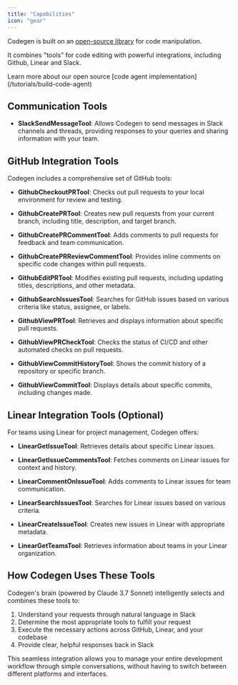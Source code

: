 ```yaml
---
title: "Capabilities"
icon: "gear"
---
```


Codegen is built on an [open-source library](/introduction/overview) for code manipulation.

It combines "tools" for code editing with powerful integrations, including Github, Linear and Slack.

<Tip>
  Learn more about our open source [code agent implementation](/tutorials/build-code-agent)
</Tip>

## Communication Tools

- **SlackSendMessageTool**: Allows Codegen to send messages in Slack channels and threads, providing responses to your queries and sharing information with your team.

## GitHub Integration Tools

Codegen includes a comprehensive set of GitHub tools:

- **GithubCheckoutPRTool**: Checks out pull requests to your local environment for review and testing.

- **GithubCreatePRTool**: Creates new pull requests from your current branch, including title, description, and target branch.

- **GithubCreatePRCommentTool**: Adds comments to pull requests for feedback and team communication.

- **GithubCreatePRReviewCommentTool**: Provides inline comments on specific code changes within pull requests.

- **GithubEditPRTool**: Modifies existing pull requests, including updating titles, descriptions, and other metadata.

- **GithubSearchIssuesTool**: Searches for GitHub issues based on various criteria like status, assignee, or labels.

- **GithubViewPRTool**: Retrieves and displays information about specific pull requests.

- **GithubViewPRCheckTool**: Checks the status of CI/CD and other automated checks on pull requests.

- **GithubViewCommitHistoryTool**: Shows the commit history of a repository or specific branch.

- **GithubViewCommitTool**: Displays details about specific commits, including changes made.

## Linear Integration Tools (Optional)

For teams using Linear for project management, Codegen offers:

- **LinearGetIssueTool**: Retrieves details about specific Linear issues.

- **LinearGetIssueCommentsTool**: Fetches comments on Linear issues for context and history.

- **LinearCommentOnIssueTool**: Adds comments to Linear issues for team communication.

- **LinearSearchIssuesTool**: Searches for Linear issues based on various criteria.

- **LinearCreateIssueTool**: Creates new issues in Linear with appropriate metadata.

- **LinearGetTeamsTool**: Retrieves information about teams in your Linear organization.

## How Codegen Uses These Tools

Codegen's brain (powered by Claude 3.7 Sonnet) intelligently selects and combines these tools to:

1. Understand your requests through natural language in Slack
2. Determine the most appropriate tools to fulfill your request
3. Execute the necessary actions across GitHub, Linear, and your codebase
4. Provide clear, helpful responses back in Slack

This seamless integration allows you to manage your entire development workflow through simple conversations, without having to switch between different platforms and interfaces.